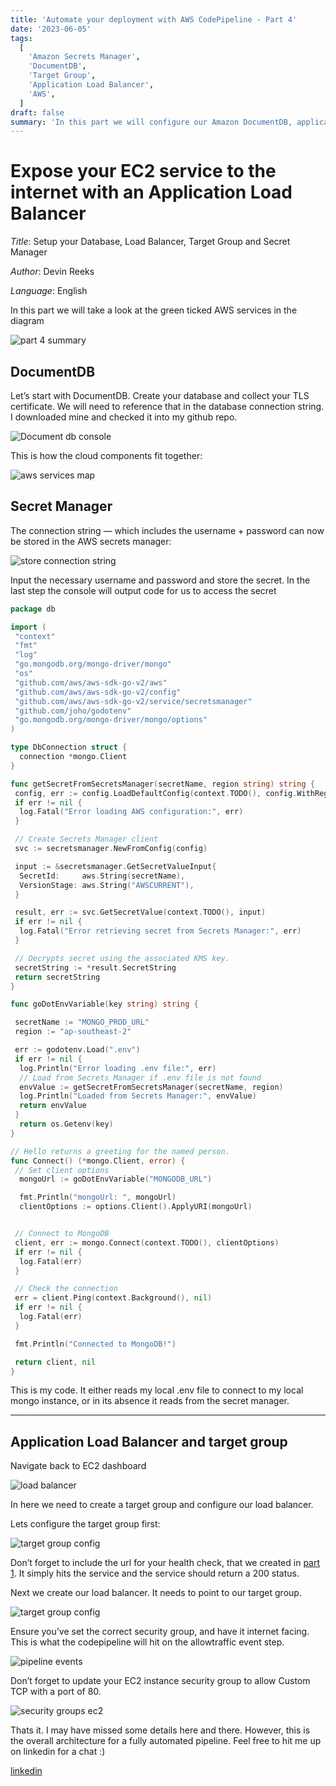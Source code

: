 ```yaml
---
title: 'Automate your deployment with AWS CodePipeline - Part 4'
date: '2023-06-05'
tags:
  [
    'Amazon Secrets Manager',
    'DocumentDB',
    'Target Group',
    'Application Load Balancer',
    'AWS',
  ]
draft: false
summary: 'In this part we will configure our Amazon DocumentDB, application load balancer, target group and secret manager'
---
```


# Expose your EC2 service to the internet with an Application Load Balancer

_Title_: Setup your Database, Load Balancer, Target Group and Secret Manager

_Author_: Devin Reeks

_Language_: English

In this part we will take a look at the green ticked AWS services in the diagram

![part 4 summary](https://dev-blog-v86e.vercel.app/static/images/part-4-summary.png)

## DocumentDB

Let’s start with DocumentDB. Create your database and collect your TLS certificate. We will need to reference that in the database connection string. I downloaded mine and checked it into my github repo.

![Document db console](https://dev-blog-v86e.vercel.app/static/images/documentdb-setup.png)

This is how the cloud components fit together:

![aws services map](https://dev-blog-v86e.vercel.app/static/images/aws-services.png)

## Secret Manager

The connection string — which includes the username + password can now be stored in the AWS secrets manager:

![store connection string](https://dev-blog-v86e.vercel.app/static/images/secret-manager.png)

Input the necessary username and password and store the secret. In the last step the console will output code for us to access the secret

```go
package db

import (
 "context"
 "fmt"
 "log"
 "go.mongodb.org/mongo-driver/mongo"
 "os"
 "github.com/aws/aws-sdk-go-v2/aws"
 "github.com/aws/aws-sdk-go-v2/config"
 "github.com/aws/aws-sdk-go-v2/service/secretsmanager"
 "github.com/joho/godotenv"
 "go.mongodb.org/mongo-driver/mongo/options"
)

type DbConnection struct {
  connection *mongo.Client
}

func getSecretFromSecretsManager(secretName, region string) string {
 config, err := config.LoadDefaultConfig(context.TODO(), config.WithRegion(region))
 if err != nil {
  log.Fatal("Error loading AWS configuration:", err)
 }

 // Create Secrets Manager client
 svc := secretsmanager.NewFromConfig(config)

 input := &secretsmanager.GetSecretValueInput{
  SecretId:     aws.String(secretName),
  VersionStage: aws.String("AWSCURRENT"),
 }

 result, err := svc.GetSecretValue(context.TODO(), input)
 if err != nil {
  log.Fatal("Error retrieving secret from Secrets Manager:", err)
 }

 // Decrypts secret using the associated KMS key.
 secretString := *result.SecretString
 return secretString
}

func goDotEnvVariable(key string) string {

 secretName := "MONGO_PROD_URL"
 region := "ap-southeast-2"

 err := godotenv.Load(".env")
 if err != nil {
  log.Println("Error loading .env file:", err)
  // Load from Secrets Manager if .env file is not found
  envValue := getSecretFromSecretsManager(secretName, region)
  log.Println("Loaded from Secrets Manager:", envValue)
  return envValue
 }
  return os.Getenv(key)
}

// Hello returns a greeting for the named person.
func Connect() (*mongo.Client, error) {
 // Set client options
  mongoUrl := goDotEnvVariable("MONGODB_URL")

  fmt.Println("mongoUrl: ", mongoUrl)
  clientOptions := options.Client().ApplyURI(mongoUrl)


 // Connect to MongoDB
 client, err := mongo.Connect(context.TODO(), clientOptions)
 if err != nil {
  log.Fatal(err)
 }

 // Check the connection
 err = client.Ping(context.Background(), nil)
 if err != nil {
  log.Fatal(err)
 }

 fmt.Println("Connected to MongoDB!")

 return client, nil
}

```

This is my code. It either reads my local .env file to connect to my local mongo instance, or in its absence it reads from the secret manager.

---

## Application Load Balancer and target group

Navigate back to EC2 dashboard

![load balancer](https://dev-blog-v86e.vercel.app/static/images/load-balancer.png)

In here we need to create a target group and configure our load balancer.

Lets configure the target group first:

![target group config](https://dev-blog-v86e.vercel.app/static/images/health-check.png)

Don’t forget to include the url for your health check, that we created in [part 1]("https://dev-blog-v86e.vercel.app/blog/automate-deploy-part-1"). It simply hits the service and the service should return a 200 status.

Next we create our load balancer. It needs to point to our target group.

![target group config](https://dev-blog-v86e.vercel.app/static/images/target-groups.png)

Ensure you’ve set the correct security group, and have it internet facing. This is what the codepipeline will hit on the allowtraffic event step.

![pipeline events](https://dev-blog-v86e.vercel.app/static/images/pipeline-events.png)

Don’t forget to update your EC2 instance security group to allow Custom TCP with a port of 80.

![security groups ec2](https://dev-blog-v86e.vercel.app/static/images/security-groups-ec2.png)

Thats it. I may have missed some details here and there. However, this is the overall architecture for a fully automated pipeline. Feel free to hit me up on linkedin for a chat :)

[linkedin](https://www.linkedin.com/in/devin-reeks-85aa92b3/)
